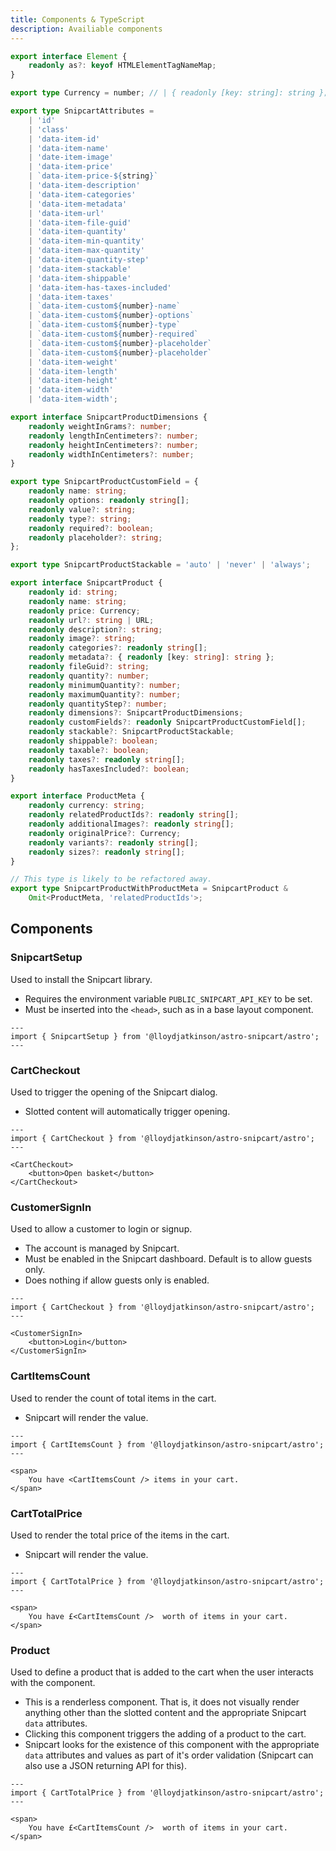 ```yaml
---
title: Components & TypeScript
description: Availiable components
---
```


```ts
export interface Element {
    readonly as?: keyof HTMLElementTagNameMap;
}

export type Currency = number; // | { readonly [key: string]: string };

export type SnipcartAttributes =
    | 'id'
    | 'class'
    | 'data-item-id'
    | 'data-item-name'
    | 'date-item-image'
    | 'data-item-price'
    | `data-item-price-${string}`
    | 'data-item-description'
    | 'data-item-categories'
    | 'data-item-metadata'
    | 'data-item-url'
    | 'data-item-file-guid'
    | 'data-item-quantity'
    | 'data-item-min-quantity'
    | 'data-item-max-quantity'
    | 'data-item-quantity-step'
    | 'data-item-stackable'
    | 'data-item-shippable'
    | 'data-item-has-taxes-included'
    | 'data-item-taxes'
    | `data-item-custom${number}-name`
    | `data-item-custom${number}-options`
    | `data-item-custom${number}-type`
    | `data-item-custom${number}-required`
    | `data-item-custom${number}-placeholder`
    | `data-item-custom${number}-placeholder`
    | 'data-item-weight'
    | 'data-item-length'
    | 'data-item-height'
    | 'data-item-width'
    | 'data-item-width';

export interface SnipcartProductDimensions {
    readonly weightInGrams?: number;
    readonly lengthInCentimeters?: number;
    readonly heightInCentimeters?: number;
    readonly widthInCentimeters?: number;
}

export type SnipcartProductCustomField = {
    readonly name: string;
    readonly options: readonly string[];
    readonly value?: string;
    readonly type?: string;
    readonly required?: boolean;
    readonly placeholder?: string;
};

export type SnipcartProductStackable = 'auto' | 'never' | 'always';

export interface SnipcartProduct {
    readonly id: string;
    readonly name: string;
    readonly price: Currency;
    readonly url?: string | URL;
    readonly description?: string;
    readonly image?: string;
    readonly categories?: readonly string[];
    readonly metadata?: { readonly [key: string]: string };
    readonly fileGuid?: string;
    readonly quantity?: number;
    readonly minimumQuantity?: number;
    readonly maximumQuantity?: number;
    readonly quantityStep?: number;
    readonly dimensions?: SnipcartProductDimensions;
    readonly customFields?: readonly SnipcartProductCustomField[];
    readonly stackable?: SnipcartProductStackable;
    readonly shippable?: boolean;
    readonly taxable?: boolean;
    readonly taxes?: readonly string[];
    readonly hasTaxesIncluded?: boolean;
}

export interface ProductMeta {
    readonly currency: string;
    readonly relatedProductIds?: readonly string[];
    readonly additionalImages?: readonly string[];
    readonly originalPrice?: Currency;
    readonly variants?: readonly string[];
    readonly sizes?: readonly string[];
}

// This type is likely to be refactored away.
export type SnipcartProductWithProductMeta = SnipcartProduct &
    Omit<ProductMeta, 'relatedProductIds'>;
```

## Components

### SnipcartSetup

Used to install the Snipcart library.

 * Requires the environment variable `PUBLIC_SNIPCART_API_KEY` to be set.
 * Must be inserted into the `<head>`, such as in a base layout component.

```astro
---
import { SnipcartSetup } from '@lloydjatkinson/astro-snipcart/astro';
---
```

### CartCheckout

Used to trigger the opening of the Snipcart dialog.

 * Slotted content will automatically trigger opening.

```astro
---
import { CartCheckout } from '@lloydjatkinson/astro-snipcart/astro';
---

<CartCheckout>
    <button>Open basket</button>
</CartCheckout>
```

### CustomerSignIn

Used to allow a customer to login or signup.

 * The account is managed by Snipcart.
 * Must be enabled in the Snipcart dashboard. Default is to allow guests only.
 * Does nothing if allow guests only is enabled.

```astro
---
import { CartCheckout } from '@lloydjatkinson/astro-snipcart/astro';
---

<CustomerSignIn>
    <button>Login</button>
</CustomerSignIn>
```

### CartItemsCount

Used to render the count of total items in the cart.

 * Snipcart will render the value.

```astro
---
import { CartItemsCount } from '@lloydjatkinson/astro-snipcart/astro';
---

<span>
    You have <CartItemsCount /> items in your cart.
</span>
```

### CartTotalPrice

Used to render the total price of the items in the cart.

 * Snipcart will render the value.

```astro
---
import { CartTotalPrice } from '@lloydjatkinson/astro-snipcart/astro';
---

<span>
    You have £<CartItemsCount />  worth of items in your cart.
</span>
```

### Product

Used to define a product that is added to the cart when the user interacts with the component.

 * This is a renderless component. That is, it does not visually render anything other than the slotted content and the appropriate Snipcart `data` attributes.
 * Clicking this component triggers the adding of a product to the cart.
 * Snipcart looks for the existence of this component with the appropriate `data` attributes and values as part of it's order validation (Snipcart can also use a JSON returning API for this).

```astro
---
import { CartTotalPrice } from '@lloydjatkinson/astro-snipcart/astro';
---

<span>
    You have £<CartItemsCount />  worth of items in your cart.
</span>
```